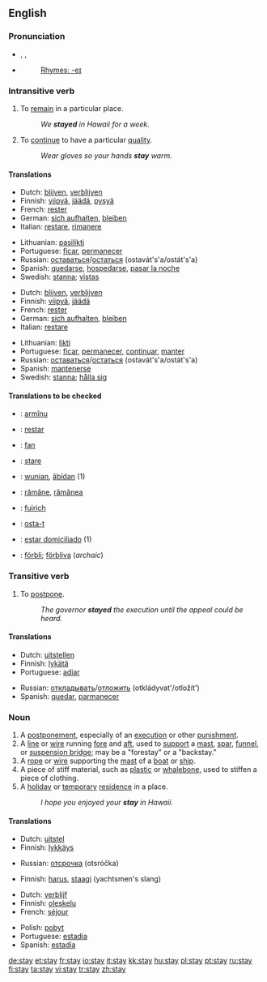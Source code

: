 {{wikipedia}}
==English==

{{rank|ancient|parts|getting|675|stay|months|grew|boys}}

===Pronunciation===
*{{AHD|stā}}, {{IPA|/steɪ/}}, {{SAMPA|/steI/}}
*{{audio|en-us-stay.ogg|Audio (US)}}
*:[[Rhymes:English:-eɪ|Rhymes: -eɪ]]

===Intransitive verb===
{{rfc-trverb|Intransitive verb}}
{{en-verb}}

# To [[remain]] in a particular place.
#: ''We '''stayed''' in Hawaii for a week.''
# To [[continue]] to have a particular [[quality]].
#: ''Wear gloves so your hands '''stay''' warm.''

====Translations====
{{trans-top|to remain in a particular place}}
*Dutch: [[blijven]], [[verblijven]]
*Finnish: [[viipyä]], [[jäädä]], [[pysyä]]
*French: [[rester]]
*German: [[sich aufhalten]], [[bleiben]]
*Italian: [[restare]], [[rimanere]]
{{trans-mid}}
*Lithuanian: [[pasilikti]]
*Portuguese: [[ficar]], [[permanecer]]
*Russian: [[оставаться]]/[[остаться]] (ostavát's'a/ostát's'a)
*Spanish: [[quedarse]], [[hospedarse]], [[pasar la noche]]
*Swedish: [[stanna]]; [[vistas]]
{{trans-bottom}}

{{trans-top|to continue to have a particular quality}}
*Dutch: [[blijven]], [[verblijven]]
*Finnish: [[viipyä]], [[jäädä]]
*French: [[rester]]
*German: [[sich aufhalten]], [[bleiben]]
*Italian: [[restare]]
{{trans-mid}}
*Lithuanian: [[likti]]
*Portuguese: [[ficar]], [[permanecer]], [[continuar]], [[manter]]
*Russian: [[оставаться]]/[[остаться]] (ostavát's'a/ostát's'a)
*Spanish: [[mantenerse]]
*Swedish: [[stanna]]; [[hålla sig]]
{{trans-bottom}}

====Translations to be checked====
{{checktrans}}
*{{ttbc|Aromanian}}: [[armînu]]
*{{ttbc|Ido}}: [[restar]]
*{{ttbc|Irish}}: [[fan]]
*{{ttbc|Italian}}: [[stare]]
*{{ttbc|Old English}}: [[wunian]], [[abidan|ābīdan]] (1)
*{{ttbc|Romanian}}: [[rămâne]], [[rămânea]]
*{{ttbc|Scottish Gaelic}}: [[fuirich]]
*{{ttbc|Slovio}}: [[osta-t]]
*{{ttbc|Spanish}}: [[estar domiciliado]] (1)
*{{ttbc|Swedish}}: [[förbli]]; [[förbliva]] (''archaic'')

===Transitive verb===
{{en-verb}}

# To [[postpone]].
#: ''The governor '''stayed''' the execution until the appeal could be heard.''

====Translations====
{{top}}
*Dutch: [[uitstellen]]
*Finnish: [[lykätä]]
*Portuguese: [[adiar]]
{{mid}}
*Russian: [[откладывать]]/[[отложить]] (otkládyvat'/otložít')
*Spanish: [[quedar]], [[parmanecer]]
{{bottom}}

===Noun===
{{en-noun}}

# A [[postponement]], especially of an [[execution]] or other [[punishment]].
# A [[line]] or [[wire]] running [[fore]] and [[aft]], used to [[support]] a [[mast]], [[spar]], [[funnel]], or [[suspension bridge]]; may be a "forestay" or a "backstay."
# A [[rope]] or [[wire]] supporting the [[mast]] of a [[boat]] or [[ship]].
# A piece of stiff material, such as [[plastic]] or [[whalebone]], used to stiffen a piece of clothing.
# A [[holiday]] or [[temporary]] [[residence]] in a place.
#: ''I hope you enjoyed your '''stay''' in Hawaii.''

====Translations====
{{trans-top|postponement}}
*Dutch: [[uitstel]] {{n}}
*Finnish: [[lykkäys]]
{{trans-mid}}
*Russian: [[отсрочка]] (otsróčka)
{{trans-bottom}}

{{trans-top|nautical}}
*Finnish: [[harus]], [[staagi]] (yachtsmen's slang)
{{trans-bottom}}

{{trans-top|holiday or temporary residence}}
*Dutch: [[verblijf]] {{n}}
*Finnish: [[oleskelu]]
*French: [[séjour]] {{m}}
{{trans-mid}}
*Polish: [[pobyt]] {{m}}
*Portuguese: [[estadia]]
*Spanish: [[estadía]] {{f}}
{{trans-bottom}}

[[de:stay]]
[[et:stay]]
[[fr:stay]]
[[io:stay]]
[[it:stay]]
[[kk:stay]]
[[hu:stay]]
[[pl:stay]]
[[pt:stay]]
[[ru:stay]]
[[fi:stay]]
[[ta:stay]]
[[vi:stay]]
[[tr:stay]]
[[zh:stay]]